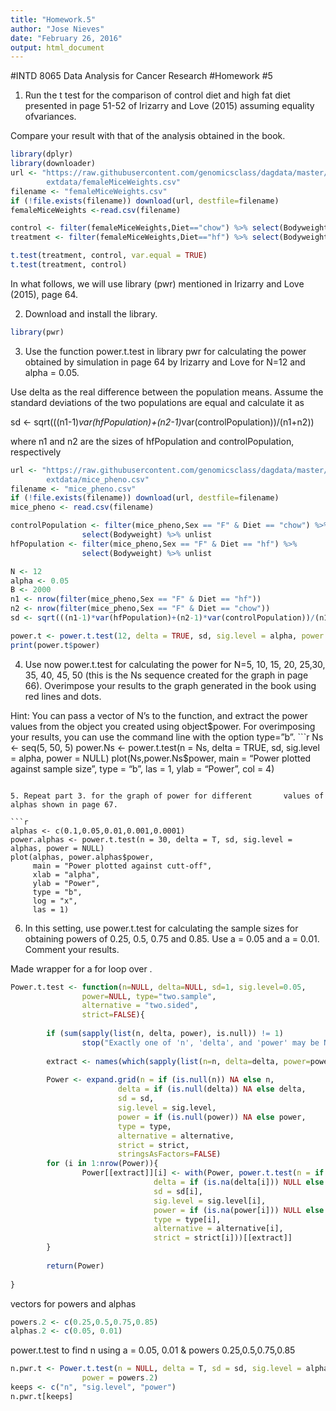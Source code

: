 ```yaml
---
title: "Homework.5"
author: "Jose Nieves"
date: "February 26, 2016"
output: html_document
---
```

#INTD 8065 Data Analysis for Cancer Research
#Homework #5

1. Run the t test for the comparison of control diet         and high fat diet presented in page 51-52 of              Irizarry and Love (2015) assuming equality                ofvariances. 
        
Compare your result with that of the analysis obtained in the book.

```r
library(dplyr)
library(downloader)
url <- "https://raw.githubusercontent.com/genomicsclass/dagdata/master/inst/
        extdata/femaleMiceWeights.csv"
filename <- "femaleMiceWeights.csv"
if (!file.exists(filename)) download(url, destfile=filename)
femaleMiceWeights <-read.csv(filename)

control <- filter(femaleMiceWeights,Diet=="chow") %>% select(Bodyweight) %>% unlist
treatment <- filter(femaleMiceWeights,Diet=="hf") %>% select(Bodyweight) %>% unlist

t.test(treatment, control, var.equal = TRUE)
t.test(treatment, control)
```

In what follows, we will use library (pwr) mentioned in Irizarry and Love (2015),  page 64.

2. Download and install the library.

```r
library(pwr)
```

3. Use the function power.t.test in library pwr for          calculating the power obtained by simulation in page 64    by Irizarry and Love for N=12 and alpha = 0.05. 
        
Use delta as the real difference between the population means. Assume the standard deviations of the two populations are equal and calculate it as
        
sd <- sqrt(((n1-1)*var(hfPopulation)+(n2-1)*var(controlPopulation))/(n1+n2))
        
where n1 and n2 are the sizes of hfPopulation and controlPopulation, respectively
        
```r
url <- "https://raw.githubusercontent.com/genomicsclass/dagdata/master/inst/
        extdata/mice_pheno.csv"
filename <- "mice_pheno.csv"
if (!file.exists(filename)) download(url, destfile=filename)
mice_pheno <- read.csv(filename)

controlPopulation <- filter(mice_pheno,Sex == "F" & Diet == "chow") %>%
                select(Bodyweight) %>% unlist
hfPopulation <- filter(mice_pheno,Sex == "F" & Diet == "hf") %>% 
                select(Bodyweight) %>% unlist

N <- 12
alpha <- 0.05
B <- 2000
n1 <- nrow(filter(mice_pheno,Sex == "F" & Diet == "hf"))
n2 <- nrow(filter(mice_pheno,Sex == "F" & Diet == "chow"))
sd <- sqrt(((n1-1)*var(hfPopulation)+(n2-1)*var(controlPopulation))/(n1+n2))

power.t <- power.t.test(12, delta = TRUE, sd, sig.level = alpha, power = NULL)
print(power.t$power)
```        

4. Use now  power.t.test for calculating the power for       N=5, 10, 15, 20, 25,30, 35, 40, 45, 50 (this is the Ns    sequence created for the graph in page 66). Overimpose    your results to the graph generated in the book using     red lines and dots.

Hint: You can pass a vector of N’s to the function, and         extract the power values from the object you created       using object$power. For overimposing your results,        you can use the command line with the option              type=”b”.
```r
Ns <- seq(5, 50, 5)
power.Ns <- power.t.test(n = Ns, delta = TRUE, sd, sig.level = alpha, power = NULL)
plot(Ns,power.Ns$power,
     main = "Power plotted against sample size",
     type = "b",
     las = 1,
     ylab = "Power",
     col = 4)
```      

5. Repeat part 3. for the graph of power for different       values of alphas shown in page 67.

```r
alphas <- c(0.1,0.05,0.01,0.001,0.0001) 
power.alphas <- power.t.test(n = 30, delta = T, sd, sig.level = alphas, power = NULL)
plot(alphas, power.alphas$power,
     main = "Power plotted against cutt-off",
     xlab = "alpha",
     ylab = "Power",
     type = "b",
     log = "x",
     las = 1)
```      

6. In this setting, use power.t.test for calculating the     sample sizes for obtaining powers of 0.25, 0.5, 0.75      and 0.85. Use a = 0.05 and a = 0.01. Comment your         results.

Made wrapper for a for loop over \code{power.t.test}.

```r
Power.t.test <- function(n=NULL, delta=NULL, sd=1, sig.level=0.05,
                power=NULL, type="two.sample",
                alternative = "two.sided",
                strict=FALSE){
        
        if (sum(sapply(list(n, delta, power), is.null)) != 1)
                stop("Exactly one of 'n', 'delta', and 'power' may be NULL")
        
        extract <- names(which(sapply(list(n=n, delta=delta, power=power), is.null)))
        
        Power <- expand.grid(n = if (is.null(n)) NA else n,
                        delta = if (is.null(delta)) NA else delta,
                        sd = sd,
                        sig.level = sig.level,
                        power = if (is.null(power)) NA else power,
                        type = type,
                        alternative = alternative,
                        strict = strict,
                        stringsAsFactors=FALSE)
        for (i in 1:nrow(Power)){
                Power[[extract]][i] <- with(Power, power.t.test(n = if (is.na(n[i])) NULL else n[i], 
                                delta = if (is.na(delta[i])) NULL else delta[i], 
                                sd = sd[i],
                                sig.level = sig.level[i], 
                                power = if (is.na(power[i])) NULL else power[i],
                                type = type[i],
                                alternative = alternative[i],
                                strict = strict[i]))[[extract]]
        }
        
        return(Power)
        
}   
```

vectors for powers and alphas

```R
powers.2 <- c(0.25,0.5,0.75,0.85)
alphas.2 <- c(0.05, 0.01)
```

power.t.test to find n using a = 0.05, 0.01 & powers 0.25,0.5,0.75,0.85

```R
n.pwr.t <- Power.t.test(n = NULL, delta = T, sd = sd, sig.level = alphas.2,
                power = powers.2)
keeps <- c("n", "sig.level", "power")
n.pwr.t[keeps]
```

